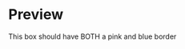 
<Meta title="Classes Stripped" />

# Preview

<style>
  {`
    .a-custom-class {
      border: 10px solid hotpink;
    }
    .a-custom-classname {
      border: 10px solid blue;
    }
  `}
</style>

<div class="a-custom-class">
  <div className="a-custom-classname">
    This box should have BOTH a pink and blue border
  </div>
</div>
